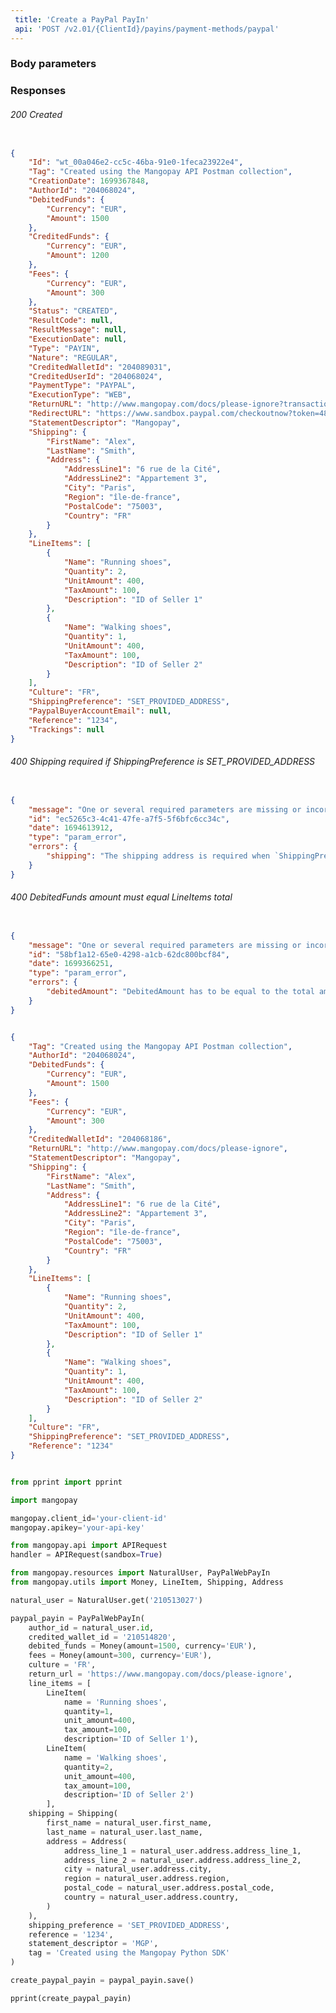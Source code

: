 ```yaml
---  
 title: 'Create a PayPal PayIn'  
 api: 'POST /v2.01/{ClientId}/payins/payment-methods/paypal'  
---  
```


  

### Body parameters  

<Tag />  

<AuthorId />  

<DebitedFunds12 />  

<Fees10 />  

<CreditedWalletId />  

<ReturnURL1 />  

<StatementDescriptor />  

<Shipping3 />  

<LineItems1 />  

<Culture4 />  

<ShippingPreference />  

<Reference1 />  

<ProfilingAttemptReference />  

### Responses  

###### 200 Created  

<IdResponse />  

<TagResponse />  

<CreationDateResponse />  

<AuthorIdResponse />  

<DebitedFundsResponse />  

<CreditedFundsResponse />  

<FeesResponse />  

<StatusResponse />  

<ResultCodeResponse />  

<ResultMessageResponse />  

<ExecutionDateResponse />  

<TypeResponse />  

<NatureResponse />  

<CreditedWalletIdResponse />  

<PaymentTypeResponse />  

<ExecutionTypeResponse />  

<ReturnURLResponse />  

<RedirectURLResponse />  

<StatementDescriptorResponse />  

<ShippingResponse />  

<LineItemsResponse />  

<CultureResponse />  

<ShippingPreferenceResponse />  

<PaypalBuyerAccountEmailResponse />  

<ReferenceResponse />  

<TrackingsResponse />  

 <ResponseExample>  

```json Created  

{
    "Id": "wt_00a046e2-cc5c-46ba-91e0-1feca23922e4",
    "Tag": "Created using the Mangopay API Postman collection",
    "CreationDate": 1699367848,
    "AuthorId": "204068024",
    "DebitedFunds": {
        "Currency": "EUR",
        "Amount": 1500
    },
    "CreditedFunds": {
        "Currency": "EUR",
        "Amount": 1200
    },
    "Fees": {
        "Currency": "EUR",
        "Amount": 300
    },
    "Status": "CREATED",
    "ResultCode": null,
    "ResultMessage": null,
    "ExecutionDate": null,
    "Type": "PAYIN",
    "Nature": "REGULAR",
    "CreditedWalletId": "204089031",
    "CreditedUserId": "204068024",
    "PaymentType": "PAYPAL",
    "ExecutionType": "WEB",
    "ReturnURL": "http://www.mangopay.com/docs/please-ignore?transactionId=wt_00a046e2-cc5c-46ba-91e0-1feca23922e4",
    "RedirectURL": "https://www.sandbox.paypal.com/checkoutnow?token=48X37022FD879043B",
    "StatementDescriptor": "Mangopay",
    "Shipping": {
        "FirstName": "Alex",
        "LastName": "Smith",
        "Address": {
            "AddressLine1": "6 rue de la Cité",
            "AddressLine2": "Appartement 3",
            "City": "Paris",
            "Region": "île-de-france",
            "PostalCode": "75003",
            "Country": "FR"
        }
    },
    "LineItems": [
        {
            "Name": "Running shoes",
            "Quantity": 2,
            "UnitAmount": 400,
            "TaxAmount": 100,
            "Description": "ID of Seller 1"
        },
        {
            "Name": "Walking shoes",
            "Quantity": 1,
            "UnitAmount": 400,
            "TaxAmount": 100,
            "Description": "ID of Seller 2"
        }
    ],
    "Culture": "FR",
    "ShippingPreference": "SET_PROVIDED_ADDRESS",
    "PaypalBuyerAccountEmail": null,
    "Reference": "1234",
    "Trackings": null
}  

 ```  

 </ResponseExample>  

###### 400 <inline-code>Shipping</inline-code> required if <inline-code>ShippingPreference</inline-code> is <inline-code>SET_PROVIDED_ADDRESS</inline-code>  

 <ResponseExample>  

```json <inline-code>Shipping</inline-code> required if <inline-code>ShippingPreference</inline-code> is <inline-code>SET_PROVIDED_ADDRESS</inline-code>  

{
    "message": "One or several required parameters are missing or incorrect. An incorrect resource ID also raises this kind of error.",
    "id": "ec5265c3-4c41-47fe-a7f5-5f6bfc6cc34c",
    "date": 1694613912,
    "type": "param_error",
    "errors": {
        "shipping": "The shipping address is required when `ShippingPreference=SET_PROVIDED_ADDRESS`"
    }
}  

 ```  

 </ResponseExample>  

###### 400 <inline-code>DebitedFunds</inline-code> amount must equal <inline-code>LineItems</inline-code> total  

 <ResponseExample>  

```json <inline-code>DebitedFunds</inline-code> amount must equal <inline-code>LineItems</inline-code> total  

{
    "message": "One or several required parameters are missing or incorrect. An incorrect resource ID also raises this kind of error.",
    "id": "58bf1a12-65e0-4298-a1cb-62dc800bcf84",
    "date": 1699366251,
    "type": "param_error",
    "errors": {
        "debitedAmount": "DebitedAmount has to be equal to the total amount of all the line items."
    }
}  

 ```  

 </ResponseExample>  

<RequestExample>  
  
```json REST  

{
    "Tag": "Created using the Mangopay API Postman collection",
    "AuthorId": "204068024",
    "DebitedFunds": {
        "Currency": "EUR",
        "Amount": 1500
    },
    "Fees": {
        "Currency": "EUR",
        "Amount": 300
    },
    "CreditedWalletId": "204068186",
    "ReturnURL": "http://www.mangopay.com/docs/please-ignore",
    "StatementDescriptor": "Mangopay",
    "Shipping": {
        "FirstName": "Alex",
        "LastName": "Smith",
        "Address": {
            "AddressLine1": "6 rue de la Cité",
            "AddressLine2": "Appartement 3",
            "City": "Paris",
            "Region": "île-de-france",
            "PostalCode": "75003",
            "Country": "FR"
        }
    },
    "LineItems": [
        {
            "Name": "Running shoes",
            "Quantity": 2,
            "UnitAmount": 400,
            "TaxAmount": 100,
            "Description": "ID of Seller 1"
        },
        {
            "Name": "Walking shoes",
            "Quantity": 1,
            "UnitAmount": 400,
            "TaxAmount": 100,
            "Description": "ID of Seller 2"
        }
    ],
    "Culture": "FR",
    "ShippingPreference": "SET_PROVIDED_ADDRESS",
    "Reference": "1234"
}  
```  

  
```python Python  

from pprint import pprint

import mangopay

mangopay.client_id='your-client-id'
mangopay.apikey='your-api-key'

from mangopay.api import APIRequest
handler = APIRequest(sandbox=True)

from mangopay.resources import NaturalUser, PayPalWebPayIn
from mangopay.utils import Money, LineItem, Shipping, Address

natural_user = NaturalUser.get('210513027')

paypal_payin = PayPalWebPayIn(
    author_id = natural_user.id,
    credited_wallet_id = '210514820',
    debited_funds = Money(amount=1500, currency='EUR'),
    fees = Money(amount=300, currency='EUR'),
    culture = 'FR',
    return_url = 'https://www.mangopay.com/docs/please-ignore',
    line_items = [
        LineItem(
            name = 'Running shoes',
            quantity=1,
            unit_amount=400,
            tax_amount=100,
            description='ID of Seller 1'),
        LineItem(
            name = 'Walking shoes',
            quantity=2,
            unit_amount=400,
            tax_amount=100,
            description='ID of Seller 2')
        ],
    shipping = Shipping(
        first_name = natural_user.first_name,
        last_name = natural_user.last_name,
        address = Address(
            address_line_1 = natural_user.address.address_line_1,
            address_line_2 = natural_user.address.address_line_2,
            city = natural_user.address.city,
            region = natural_user.address.region,
            postal_code = natural_user.address.postal_code,
            country = natural_user.address.country,
        )
    ),
    shipping_preference = 'SET_PROVIDED_ADDRESS',
    reference = '1234',
    statement_descriptor = 'MGP',
    tag = 'Created using the Mangopay Python SDK'
)

create_paypal_payin = paypal_payin.save()

pprint(create_paypal_payin)  
```  

  
</RequestExample>